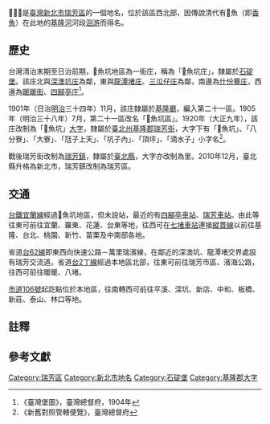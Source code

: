 {{noteTA
|1 = zh-cn:庄; zh-hk:庄; zh-tw:庄;
}}
{{CJK-New-Char|2B66E|ver=C}}
{{全局僻字|𫙮|左魚右桀}}

'''𫙮{{notetag|該字為僻字，結構為左魚右桀}}魚坑'''是[[臺灣|臺灣]][[新北市|新北市]][[瑞芳區|瑞芳區]]的一個地名，位於該區西北部，因傳說清代有𫙮魚（即[[香魚|香魚]]）在此地的[[基隆河|基隆河]]河段[[洄游|洄游]]而得名。

==歷史==
台灣清治末期至日治前期，𫙮魚坑地區為一街庄，稱為「𫙮魚坑庄」，隸屬於[[石碇堡|石碇堡]]。該庄北與[[深澳坑庄|深澳坑庄]]為鄰，東與[[龍潭堵庄|龍潭堵庄]]、[[三瓜仔庄|三瓜仔庄]]為鄰，南邊為[[什份藔庄|什份藔庄]]，西邊為[[暖暖街|暖暖街]]、[[四腳亭庄|四腳亭庄]]<ref>《臺灣堡圖》，臺灣總督府，1904年</ref>。

1901年（日治[[明治|明治]]三十四年）11月，該庄隸屬於[[基隆廳|基隆廳]]，編入第二十一區。1905年（明治三十八年）7月，第二十一區改名「𫙮魚坑區」。1920年（大正九年），該庄改制為「𫙮魚坑」[[大字|大字]]，隸屬於[[臺北州|臺北州]][[基隆郡|基隆郡]][[瑞芳街|瑞芳街]]，大字下有「𫙮魚坑」、「八分寮」、「大寮」、「尫子上天」、「坑子內」、「頂坪」、「滴水子」小字名<ref>《新舊對照管轄便覽》，臺灣總督府</ref>。

戰後瑞芳街改制為[[瑞芳鎮|瑞芳鎮]]，隸屬於[[臺北縣|臺北縣]]，大字亦改制為里。2010年12月，臺北縣升格為新北市，瑞芳鎮改制為瑞芳區。

==交通==
[[台鐵|台鐵]][[宜蘭線|宜蘭線]]經過𫙮魚坑地區，但未設站，最近的有[[四腳亭車站|四腳亭車站]]、[[瑞芳車站|瑞芳車站]]。由此等往東可前往宜蘭、羅東、花蓮、台東等地，往西可在[[七堵車站|七堵車站]]連接[[縱貫線_(北段)|縱貫線]]以前往基隆、台北、桃園、新竹、苗栗及中南部各地。

省道[[台62線|台62線]]即東西向快速公路－萬里瑞濱線，在鄰近的深澳坑、龍潭堵交界處設有瑞芳交流道。省道[[台2丁線|台2丁線]]經過本地區北部，往東可前往瑞芳市區、濱海公路，往西可前往暖暖、八堵。

[[市道106號|市道106號]]起訖點位於本地區，往南轉西可前往平溪、深坑、新店、中和、板橋、新莊、泰山、林口等地。

==註釋==
{{notefoot}}

==參考文獻==
{{reflist}}

{{基隆郡}}

[[Category:瑞芳區|Category:瑞芳區]]
[[Category:新北市地名|Category:新北市地名]]
[[Category:石碇堡|Category:石碇堡]]
[[Category:基隆郡大字|Category:基隆郡大字]]